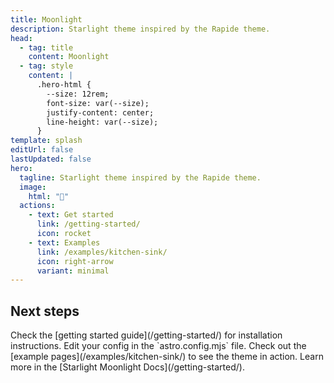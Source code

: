 ```yaml
---
title: Moonlight
description: Starlight theme inspired by the Rapide theme.
head:
  - tag: title
    content: Moonlight
  - tag: style
    content: |
      .hero-html {
        --size: 12rem;
        font-size: var(--size);
        justify-content: center;
        line-height: var(--size);
      }
template: splash
editUrl: false
lastUpdated: false
hero:
  tagline: Starlight theme inspired by the Rapide theme.
  image:
    html: "🌙"
  actions:
    - text: Get started
      link: /getting-started/
      icon: rocket
    - text: Examples
      link: /examples/kitchen-sink/
      icon: right-arrow
      variant: minimal
---
```



## Next steps

<CardGrid stagger>
  <Card title="Install the theme" icon="puzzle">
    Check the [getting started guide](/getting-started/) for installation
    instructions.
  </Card>
  <Card title="Configure the theme" icon="rocket">
    Edit your config in the `astro.config.mjs` file.
  </Card>
  <Card title="Preview the theme" icon="seti:image">
    Check out the [example pages](/examples/kitchen-sink/) to see the theme in
    action.
  </Card>
  <Card title="Read the docs" icon="open-book">
    Learn more in the [Starlight Moonlight Docs](/getting-started/).
  </Card>
</CardGrid>
